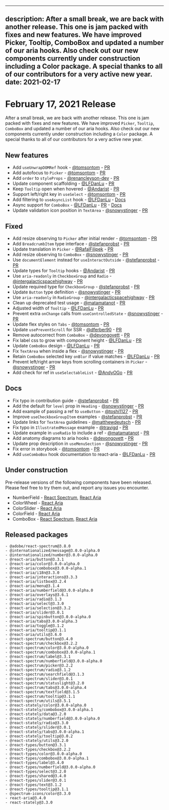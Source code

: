 <!-- Copyright 2020 Adobe. All rights reserved.
This file is licensed to you under the Apache License, Version 2.0 (the "License");
you may not use this file except in compliance with the License. You may obtain a copy
of the License at http://www.apache.org/licenses/LICENSE-2.0
Unless required by applicable law or agreed to in writing, software distributed under
the License is distributed on an "AS IS" BASIS, WITHOUT WARRANTIES OR REPRESENTATIONS
OF ANY KIND, either express or implied. See the License for the specific language
governing permissions and limitations under the License. -->


---
description: After a small break, we are back with another release. This one is jam packed with fixes and new features. We have improved Picker, Tooltip, ComboBox and updated a number of our aria hooks. Also check out our new components currently under construction including a Color package. A special thanks to all of our contributors for a very active new year.
date: 2021-02-17
---

# February 17, 2021 Release

After a small break, we are back with another release. This one is jam packed with fixes and new features. We have improved `Picker`, `Tooltip`, `ComboBox` and updated a number of our aria hooks. Also check out our new components currently under construction including a `Color` package. A special thanks to all of our contributors for a very active new year.

## New features
- Add `useUnwrapDOMRef` hook - [@tomsontom](https://github.com/tomsontom) - [PR](https://github.com/watheia/rsp-kit/pull/1322)
- Add autofocus to `Picker` - [@tomsontom](https://github.com/tomsontom) - [PR](https://github.com/watheia/rsp-kit/pull/1250)
- Add `order` to `styleProps` - [@renancleyson-dev](https://github.com/renancleyson-dev) - [PR](https://github.com/watheia/rsp-kit/pull/1351)
- Update component scaffolding - [@LFDanLu](https://github.com/LFDanLu) - [PR](https://github.com/watheia/rsp-kit/pull/1364)
- Keep `Tooltip` open when hovered - [@Andarist](https://github.com/Andarist) - [PR](https://github.com/watheia/rsp-kit/pull/1377)
- Support left/right key in `useSelect` - [@tomsontom](https://github.com/tomsontom) - [PR](https://github.com/watheia/rsp-kit/pull/1299)
- Add filtering to `useAsyncList` hook - [@LFDanLu](https://github.com/LFDanLu) - [Docs](https://react-spectrum.adobe.com/react-stately/useAsyncList.html#filtering)
- Async support for `ComboBox` - [@LFDanLu](https://github.com/LFDanLu) - [PR](https://github.com/watheia/rsp-kit/pull/1335) - [Docs](https://react-spectrum.adobe.com/react-spectrum/ComboBox.html#asynchronous-loading)
- Update validation icon position in `TextArea` - [@snowystinger](https://github.com/snowystinger) - [PR](https://github.com/watheia/rsp-kit/pull/1543)


## Fixed
- Add resize observing to `Picker` after initial render - [@tomsontom](https://github.com/tomsontom) - [PR](https://github.com/watheia/rsp-kit/pull/1284)
- Add `BreadcrumbItem` type interface - [@stefanprobst](https://github.com/stefanprobst) - [PR](https://github.com/watheia/rsp-kit/pull/1317)
- Update translation in `Picker` - [@RafalFilipek](https://github.com/RafalFilipek) - [PR](https://github.com/watheia/rsp-kit/pull/1309)
- Add resize observing to `ComboBox` - [@snowystinger](https://github.com/snowystinger) - [PR](https://github.com/watheia/rsp-kit/pull/1333)
- Use `documentElement` instead for `useInteractOutside`  - [@stefanprobst](https://github.com/stefanprobst) - [PR](https://github.com/watheia/rsp-kit/pull/1369)
- Update types for `Tooltip` hooks - [@Andarist](https://github.com/Andarist) - [PR](https://github.com/watheia/rsp-kit/pull/1372)
- Use `aria-readonly` in `CheckboxGroup` and `Radio` - [@intergalacticspacehighway](https://github.com/intergalacticspacehighway) - [PR](https://github.com/watheia/rsp-kit/pull/1414)
- Update required type for `CheckboxGroup` - [@stefanprobst](https://github.com/stefanprobst) - [PR](https://github.com/watheia/rsp-kit/pull/1337)
- Update `Button` type definition - [@snowystinger](https://github.com/snowystinger) - [PR](https://github.com/watheia/rsp-kit/pull/1361)
- Use `aria-readonly` in `RadioGroup` - [@intergalacticspacehighway](https://github.com/intergalacticspacehighway) - [PR](https://github.com/watheia/rsp-kit/pull/1424)
- Clean up deprecated test usage - [@matamatanot](https://github.com/matamatanot) - [PR](https://github.com/watheia/rsp-kit/pull/1430)
- Adjusted width of `Tooltip` - [@LFDanLu](https://github.com/LFDanLu) - [PR](https://github.com/watheia/rsp-kit/pull/1451)
- Prevent extra `onChange` calls from `useControlledState` - [@snowystinger](https://github.com/snowystinger) - [PR](https://github.com/watheia/rsp-kit/pull/1480)
- Update flex styles on `Tabs` - [@tomsontom](https://github.com/tomsontom) - [PR](https://github.com/watheia/rsp-kit/pull/1473)
- Update `usePreventScroll` for SSR - [@dferber90](https://github.com/dferber90) - [PR](https://github.com/watheia/rsp-kit/pull/1315)
- Remove autocorrect from `ComboBox` - [@devongovett](https://github.com/devongovett) - [PR](https://github.com/watheia/rsp-kit/pull/1502)
- Fix label css to grow with component height  - [@LFDanLu](https://github.com/LFDanLu) - [PR](https://github.com/watheia/rsp-kit/pull/1575)
- Update `ComboBox` design - [@LFDanLu](https://github.com/LFDanLu) - [PR](https://github.com/watheia/rsp-kit/pull/1492)
- Fix `TextArea` when inside a flex - [@snowystinger](https://github.com/snowystinger) - [PR](https://github.com/watheia/rsp-kit/pull/1531)
- Retain `ComboBox` selected key `onBlur` if value matches - [@LFDanLu](https://github.com/LFDanLu) - [PR](https://github.com/watheia/rsp-kit/pull/1541)
- Prevent left/right arrow keys from scrolling containers in `Picker` - [@snowystinger](https://github.com/snowystinger) - [PR](https://github.com/watheia/rsp-kit/pull/1540)
- Add check for ref in `useSelectableList` - [@AndyOGo](https://github.com/AndyOGo) - [PR](https://github.com/watheia/rsp-kit/pull/1550)


## Docs
- Fix typo in contribution guide - [@stefanprobst](https://github.com/stefanprobst) - [PR](https://github.com/watheia/rsp-kit/pull/1319)
- Add the default for `level` prop in `Heading`  - [@snowystinger](https://github.com/snowystinger) - [PR](https://github.com/watheia/rsp-kit/pull/1349)
- Add example of passing a ref to `useButton` - [@toshi1127](https://github.com/toshi1127) - [PR](https://github.com/watheia/rsp-kit/pull/1298)
- Improve `useCheckboxGroupItem` examples - [@stefanprobst](https://github.com/stefanprobst) - [PR](https://github.com/watheia/rsp-kit/pull/1336)
- Update links for `TextArea` guidelines - [@matthewdeutsch](https://github.com/matthewdeutsch) - [PR](https://github.com/watheia/rsp-kit/pull/1357)
- Fix typo in `IllustratedMessage` example - [@travigd](https://github.com/travigd) - [PR](https://github.com/watheia/rsp-kit/pull/1410)
- Update example in `useRadio` to include a ref - [@matamatanot](https://github.com/matamatanot) - [PR](https://github.com/watheia/rsp-kit/pull/1370)
- Add anatomy diagrams to aria hooks - [@devongovett](https://github.com/devongovett) - [PR](https://github.com/watheia/rsp-kit/pull/1452)
- Update prop description in `useMenuSection` - [@snowystinger](https://github.com/snowystinger) - [PR](https://github.com/watheia/rsp-kit/pull/1461)
- Fix error in storybook - [@tomsontom](https://github.com/tomsontom) - [PR](https://github.com/watheia/rsp-kit/pull/1491)
- Add `useComboBox` hook documentation to react-aria - [@LFDanLu](https://github.com/LFDanLu) - [PR](https://github.com/watheia/rsp-kit/pull/1276)


## Under construction

Pre-release versions of the following components have been released. Please feel free to try them out, and report any issues you encounter.

- NumberField - [React Spectrum](https://react-spectrum.adobe.com/react-spectrum/NumberField.html), [React Aria](https://react-spectrum.adobe.com/react-aria/useNumberField.html)
- ColorWheel - [React Aria](https://react-spectrum.adobe.com/react-aria/useColorWheel.html)
- ColorSlider - [React Aria](https://react-spectrum.adobe.com/react-aria/useColorSlider.html)
- ColorField - [React Aria](https://react-spectrum.adobe.com/react-aria/useColorField.html)
- ComboBox - [React Spectrum](https://react-spectrum.adobe.com/react-spectrum/ComboBox.html), [React Aria](https://react-spectrum.adobe.com/react-aria/useComboBox.html)

## Released packages
```
- @adobe/react-spectrum@3.8.0
- @internationalized/message@3.0.0-alpha.0
- @internationalized/number@3.0.0-alpha.0
- @react-aria/button@3.3.1
- @react-aria/color@3.0.0-alpha.0
- @react-aria/combobox@3.0.0-alpha.1
- @react-aria/i18n@3.3.0
- @react-aria/interactions@3.3.3
- @react-aria/listbox@3.2.4
- @react-aria/menu@3.1.4
- @react-aria/numberfield@3.0.0-alpha.0
- @react-aria/overlays@3.6.1
- @react-aria/radio@3.1.3
- @react-aria/select@3.3.0
- @react-aria/selection@3.3.2
- @react-aria/slider@3.0.1
- @react-aria/spinbutton@3.0.0-alpha.0
- @react-aria/tabs@3.0.0-alpha.3
- @react-aria/toggle@3.1.2
- @react-aria/tooltip@3.1.1
- @react-aria/utils@3.6.0
- @react-spectrum/button@3.4.0
- @react-spectrum/checkbox@3.2.2
- @react-spectrum/color@3.0.0-alpha.0
- @react-spectrum/combobox@3.0.0-alpha.1
- @react-spectrum/label@3.3.1
- @react-spectrum/numberfield@3.0.0-alpha.0
- @react-spectrum/picker@3.2.2
- @react-spectrum/radio@3.1.2
- @react-spectrum/searchfield@3.1.3
- @react-spectrum/slider@3.0.1
- @react-spectrum/statuslight@3.2.0
- @react-spectrum/tabs@3.0.0-alpha.4
- @react-spectrum/textfield@3.1.5
- @react-spectrum/tooltip@3.1.1
- @react-spectrum/utils@3.5.1
- @react-stately/color@3.0.0-alpha.0
- @react-stately/combobox@3.0.0-alpha.1
- @react-stately/data@3.2.0
- @react-stately/numberfield@3.0.0-alpha.0
- @react-stately/radio@3.3.0
- @react-stately/slider@3.0.1
- @react-stately/tabs@3.0.0-alpha.1
- @react-stately/tooltip@3.0.2
- @react-stately/utils@3.2.0
- @react-types/button@3.3.1
- @react-types/checkbox@3.2.2
- @react-types/color@3.0.0-alpha.0
- @react-types/combobox@3.0.0-alpha.1
- @react-types/label@3.4.0
- @react-types/numberfield@3.0.0-alpha.0
- @react-types/select@3.2.0
- @react-types/shared@3.4.0
- @react-types/slider@3.0.1
- @react-types/text@3.1.2
- @react-types/tooltip@3.1.1
- @spectrum-icons/color@3.3.0
- react-aria@3.4.0
- react-stately@3.3.0
```
